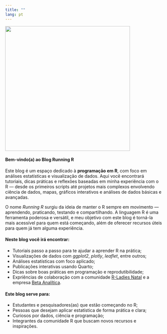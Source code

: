 ---
title: ""
lang: pt
---

![](logo_blog.png){fig-align="center" width="400"}

#### **Bem-vindo(a) ao Blog Running R**

Este blog é um espaço dedicado à **programação em R**, com foco em análises estatísticas e visualização de dados. Aqui você encontrará tutoriais, dicas práticas e reflexões baseadas em minha experiência com o R --- desde os primeiros scripts até projetos mais complexos envolvendo ciência de dados, mapas, gráficos interativos e análises de dados básicas e avançadas.

O nome *Running R* surgiu da ideia de manter o R sempre em movimento --- aprendendo, praticando, testando e compartilhando. A linguagem R é uma ferramenta poderosa e versátil, e meu objetivo com este blog é torná-la mais acessível para quem está começando, além de oferecer recursos úteis para quem já tem alguma experiência.

#### **Neste blog você irá encontrar:**

-   Tutoriais passo a passo para te ajudar a aprender R na prática;
-   Visualizações de dados com *ggplot2*, *plotly*, *leaflet*, entre outros;
-   Análises estatísticas com foco aplicado;
-   Publicações interativas usando Quarto;
-   Dicas sobre boas práticas em programação e reprodutibilidade;
-   Expriências de colaboração com a comunidade [R-Ladies Natal](https://rladies.org/) e a empresa [Beta Analítica](https://www.instagram.com/beta.analitica/).

#### **Este blog serve para:**

-   Estudantes e pesquisadores(as) que estão começando no R;
-   Pessoas que desejam aplicar estatística de forma prática e clara;
-   Curiosos por dados, ciência e programação;
-   Integrantes da comunidade R que buscam novos recursos e inspirações.
